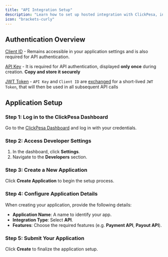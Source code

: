 ```yaml
---
title: "API Integration Setup"
description: "Learn how to set up hosted integration with ClickPesa, including creating applications, managing API keys, and retrieving credentials"
icon: "brackets-curly"
---
```


## Authentication Overview

[Client ID](#authentication-overview) - Remains accessible in your application settings and is also required for API authentication.

[API Key](#authentication-overview) - It is required for API authentication, displayed **only once** during creation. **Copy and store it securely**

[JWT Token](#authentication-overview) - `API Key` and `Client ID` are [exchanged](api-reference/authorization/generate-token) for a short-lived `JWT Token`, that will then be used in all subsequent API calls

## Application Setup

### Step 1: Log in to the ClickPesa Dashboard
Go to the [ClickPesa Dashboard](https://merchant.clickpesa.com) and log in with your credentials.

### Step 2: Access Developer Settings
1. In the dashboard, click **Settings**.
2. Navigate to the **Developers** section.

### Step 3: Create a New Application
Click **Create Application** to begin the setup process.

### Step 4: Configure Application Details
When creating your application, provide the following details:

- **Application Name**: A name to identify your app.
- **Integration Type**: Select **API**.
- **Features**: Choose the required features (e.g. **Payment API**, **Payout API**).

### Step 5: Submit Your Application
Click **Create** to finalize the application setup.

<ManagingAPIKey/>
